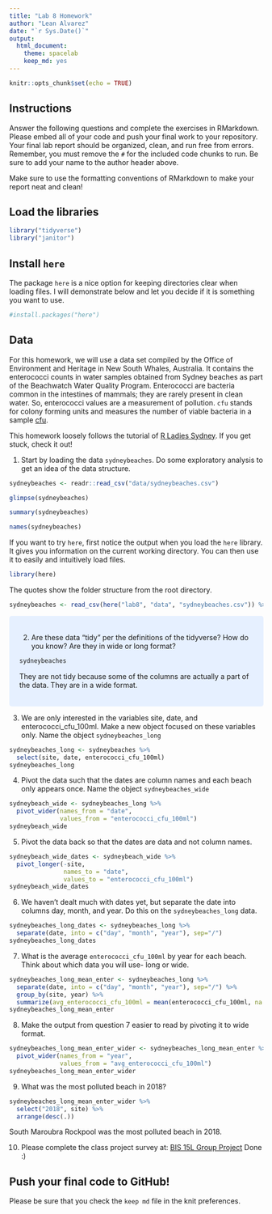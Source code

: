 ```yaml
---
title: "Lab 8 Homework"
author: "Lean Alvarez"
date: "`r Sys.Date()`"
output:
  html_document: 
    theme: spacelab
    keep_md: yes
---
```


```r
knitr::opts_chunk$set(echo = TRUE)
```

## Instructions
Answer the following questions and complete the exercises in RMarkdown. Please embed all of your code and push your final work to your repository. Your final lab report should be organized, clean, and run free from errors. Remember, you must remove the `#` for the included code chunks to run. Be sure to add your name to the author header above.  

Make sure to use the formatting conventions of RMarkdown to make your report neat and clean!  

## Load the libraries
```r
library("tidyverse")
library("janitor")
``` 

## Install `here`
The package `here` is a nice option for keeping directories clear when loading files. I will demonstrate below and let you decide if it is something you want to use.  
```r
#install.packages("here")
```

## Data
For this homework, we will use a data set compiled by the Office of Environment and Heritage in New South Whales, Australia. It contains the enterococci counts in water samples obtained from Sydney beaches as part of the Beachwatch Water Quality Program. Enterococci are bacteria common in the intestines of mammals; they are rarely present in clean water. So, enterococci values are a measurement of pollution. `cfu` stands for colony forming units and measures the number of viable bacteria in a sample [cfu](https://en.wikipedia.org/wiki/Colony-forming_unit).   

This homework loosely follows the tutorial of [R Ladies Sydney](https://rladiessydney.org/). If you get stuck, check it out!  

1. Start by loading the data `sydneybeaches`. Do some exploratory analysis to get an idea of the data structure.
```r
sydneybeaches <- readr::read_csv("data/sydneybeaches.csv")
```
```r
glimpse(sydneybeaches)
```

```r
summary(sydneybeaches)
```

```r
names(sydneybeaches)
```

If you want to try `here`, first notice the output when you load the `here` library. It gives you information on the current working directory. You can then use it to easily and intuitively load files.
```r
library(here)
```


The quotes show the folder structure from the root directory.
```r
sydneybeaches <- read_csv(here("lab8", "data", "sydneybeaches.csv")) %>% janitor::clean_names()
```

<style>
div.blue { background-color:#e6f0ff; border-radius: 5px; padding: 20px;}
</style>
<div class = "blue">

2. Are these data "tidy" per the definitions of the tidyverse? How do you know? Are they in wide or long format?
```r
sydneybeaches
```
They are not tidy because some of the columns are actually a part of the data. They are in a wide format.

</div>

3. We are only interested in the variables site, date, and enterococci_cfu_100ml. Make a new object focused on these variables only. Name the object `sydneybeaches_long`
```r
sydneybeaches_long <- sydneybeaches %>% 
  select(site, date, enterococci_cfu_100ml)
sydneybeaches_long
```



4. Pivot the data such that the dates are column names and each beach only appears once. Name the object `sydneybeaches_wide`
```r
sydneybeach_wide <- sydneybeaches_long %>%
  pivot_wider(names_from = "date",
              values_from = "enterococci_cfu_100ml")
sydneybeach_wide
```


5. Pivot the data back so that the dates are data and not column names.
```r
sydneybeach_wide_dates <- sydneybeach_wide %>% 
  pivot_longer(-site,
               names_to = "date",
               values_to = "enterococci_cfu_100ml")
sydneybeach_wide_dates
```


6. We haven't dealt much with dates yet, but separate the date into columns day, month, and year. Do this on the `sydneybeaches_long` data.
```r
sydneybeaches_long_dates <- sydneybeaches_long %>% 
  separate(date, into = c("day", "month", "year"), sep="/")
sydneybeaches_long_dates
```


7. What is the average `enterococci_cfu_100ml` by year for each beach. Think about which data you will use- long or wide.
```r
sydneybeaches_long_mean_enter <- sydneybeaches_long %>%
  separate(date, into = c("day", "month", "year"), sep="/") %>% 
  group_by(site, year) %>% 
  summarize(avg_enterococci_cfu_100ml = mean(enterococci_cfu_100ml, na.rm = T))
sydneybeaches_long_mean_enter
```


8. Make the output from question 7 easier to read by pivoting it to wide format.
```r
sydneybeaches_long_mean_enter_wider <- sydneybeaches_long_mean_enter %>% 
  pivot_wider(names_from = "year",
              values_from = "avg_enterococci_cfu_100ml")
sydneybeaches_long_mean_enter_wider 
```


9. What was the most polluted beach in 2018?
```r
sydneybeaches_long_mean_enter_wider %>% 
  select("2018", site) %>% 
  arrange(desc(.))
```
South Maroubra Rockpool was the most polluted beach in 2018.

10. Please complete the class project survey at: [BIS 15L Group Project](https://forms.gle/H2j69Z3ZtbLH3efW6)
Done :)

## Push your final code to GitHub!
Please be sure that you check the `keep md` file in the knit preferences.   
